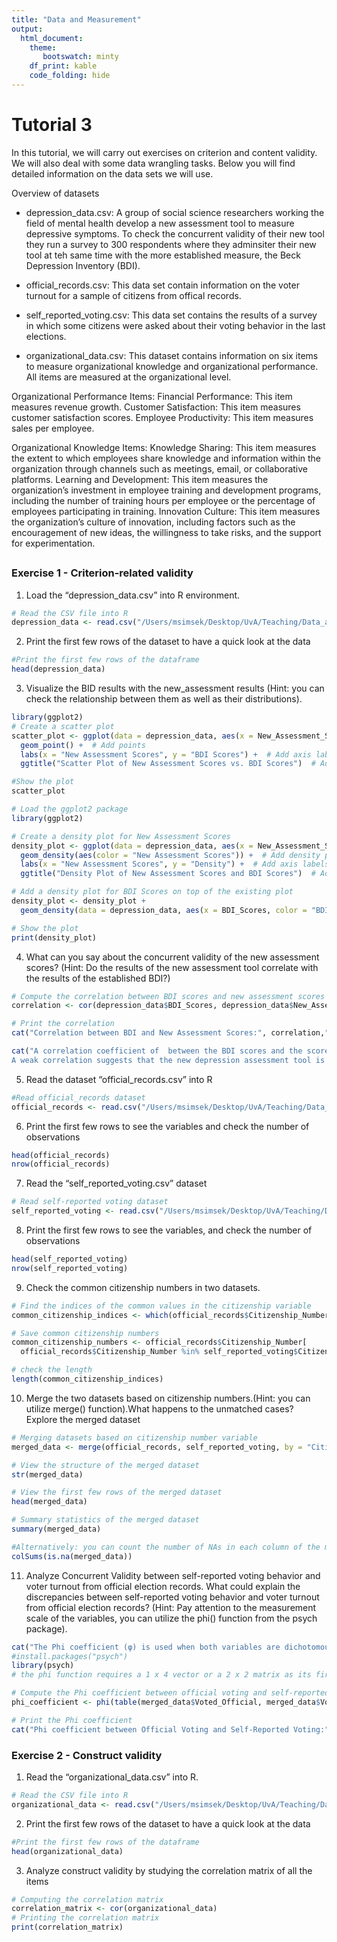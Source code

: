 ```yaml
---
title: "Data and Measurement"
output:
  html_document:
    theme: 
       bootswatch: minty
    df_print: kable
    code_folding: hide 
---
```


# Tutorial 3

In this tutorial, we will carry out exercises on criterion and content validity. We will also deal with some data wrangling tasks. Below you will find detailed information on the data sets we will use.

Overview of  datasets

- depression_data.csv: A group of social science researchers working the field of mental health develop a new assessment tool to measure depressive symptoms. To check the concurrent validity of their new tool they run a survey to 300 respondents where they adminsiter their new tool at teh same time with the more established measure, the Beck Depression Inventory (BDI). 

- official_records.csv: This data set contain information on the voter turnout for a sample of citizens from offical records.

- self_reported_voting.csv: This data set contains the results of a survey in which some citizens were asked about their voting behavior in the last elections.

- organizational_data.csv: This dataset contains information on six items to measure organizational knowledge and organizational performance. All items are measured at the organizational level.

Organizational Performance Items:
Financial Performance: This item measures revenue growth.
Customer Satisfaction: This item  measures customer satisfaction scores.
Employee Productivity: This item measures sales per employee.

Organizational Knowledge Items:
Knowledge Sharing: This item measures the extent to which employees share knowledge and information within the organization through channels such as meetings, email, or collaborative platforms.
Learning and Development: This item measures the organization's investment in employee training and development programs, including the number of training hours per employee or the percentage of employees participating in training.
Innovation Culture: This item measures the organization's culture of innovation, including factors such as the encouragement of new ideas, the willingness to take risks, and the support for experimentation.

##  {.tabset .tabset-fade .tabset-pills}
### Exercise 1 - Criterion-related validity

1) Load the "depression_data.csv" into  R environment. 
```r
# Read the CSV file into R
depression_data <- read.csv("/Users/msimsek/Desktop/UvA/Teaching/Data_and_Measurement_RMSS/2024/W3/Tutorials/depression_data.csv")
```

2) Print the first few rows of the dataset to have a quick look at the data
```r
#Print the first few rows of the dataframe
head(depression_data)
```

3) Visualize the BID results with the new_assessment results (Hint: you can check the relationship between them as well as their distributions).
```r
library(ggplot2)
# Create a scatter plot
scatter_plot <- ggplot(data = depression_data, aes(x = New_Assessment_Scores, y = BDI_Scores)) +
  geom_point() +  # Add points
  labs(x = "New Assessment Scores", y = "BDI Scores") +  # Add axis labels
  ggtitle("Scatter Plot of New Assessment Scores vs. BDI Scores")  # Add title

#Show the plot
scatter_plot

# Load the ggplot2 package
library(ggplot2)

# Create a density plot for New Assessment Scores
density_plot <- ggplot(data = depression_data, aes(x = New_Assessment_Scores)) +
  geom_density(aes(color = "New Assessment Scores")) +  # Add density plot for New Assessment Scores
  labs(x = "New Assessment Scores", y = "Density") +  # Add axis labels
  ggtitle("Density Plot of New Assessment Scores and BDI Scores")  # Add title

# Add a density plot for BDI Scores on top of the existing plot
density_plot <- density_plot +
  geom_density(data = depression_data, aes(x = BDI_Scores, color = "BDI Scores"))  # Add density plot for BDI Scores

# Show the plot
print(density_plot)
```

4) What can you say about the concurrent validity of the new assessment scores? (Hint: Do the results of the new assessment tool correlate with the results of the established BDI?)
```r
# Compute the correlation between BDI scores and new assessment scores
correlation <- cor(depression_data$BDI_Scores, depression_data$New_Assessment_Scores)

# Print the correlation
cat("Correlation between BDI and New Assessment Scores:", correlation,"\n")

cat("A correlation coefficient of  between the BDI scores and the scores from the new depression assessment tool indicates a very weak positive correlation. 
A weak correlation suggests that the new depression assessment tool is not effectively capturing depressive symptoms in line with the established BDI measure. Therefore, it would be reasonable to conclude that there is low concurrent validity between the new depression assessment tool and the BDI measure.")

```

5) Read the dataset "official_records.csv" into R
```r
#Read official_records dataset
official_records <- read.csv("/Users/msimsek/Desktop/UvA/Teaching/Data_and_Measurement_RMSS/2024/W3/Tutorials/official_records.csv")
```

6) Print the first few rows to see the variables and check the number of observations
```r
head(official_records)
nrow(official_records)
```

7) Read the "self_reported_voting.csv" dataset
```r
# Read self-reported voting dataset
self_reported_voting <- read.csv("/Users/msimsek/Desktop/UvA/Teaching/Data_and_Measurement_RMSS/2024/W3/Tutorials/self_reported_voting.csv")
```

8) Print the first few rows to see the variables, and check the number of observations
```r
head(self_reported_voting)
nrow(self_reported_voting)
```

9) Check the common citizenship numbers in two datasets.
```r
# Find the indices of the common values in the citizenship variable
common_citizenship_indices <- which(official_records$Citizenship_Number %in% self_reported_voting$Citizenship_Number) 

# Save common citizenship numbers
common_citizenship_numbers <- official_records$Citizenship_Number[
  official_records$Citizenship_Number %in% self_reported_voting$Citizenship_Number]

# check the length
length(common_citizenship_indices)
```


10) Merge the two datasets based on citizenship numbers.(Hint: you can utilize merge() function).What happens to the unmatched cases? Explore the merged dataset
```r
# Merging datasets based on citizenship number variable
merged_data <- merge(official_records, self_reported_voting, by = "Citizenship_Number", all.x = TRUE)

# View the structure of the merged dataset
str(merged_data)

# View the first few rows of the merged dataset
head(merged_data)

# Summary statistics of the merged dataset
summary(merged_data)

#Alternatively: you can count the number of NAs in each column of the merged dataset
colSums(is.na(merged_data))
```

11) Analyze Concurrent Validity between self-reported voting behavior and voter turnout from official election records. What could explain the discrepancies between self-reported voting behavior and voter turnout from official election records?  (Hint: Pay attention to the measurement scale of the variables, you can utilize the phi() function from the psych package).
```r
cat("The Phi coefficient (φ) is used when both variables are dichotomous. It measures the strength and direction of the correlation between two binary variables. A Pearson correlation coefficient estimated for two binary variables provides the phi coefficients.")
#install.packages("psych")
library(psych)
# the phi function requires a 1 x 4 vector or a 2 x 2 matrix as its first argument. Therefore, we use the table function to create a 2 x 2 matrix of the two variables

# Compute the Phi coefficient between official voting and self-reported voting
phi_coefficient <- phi(table(merged_data$Voted_Official, merged_data$Voted_Self_Report))

# Print the Phi coefficient
cat("Phi coefficient between Official Voting and Self-Reported Voting:", phi_coefficient, "\n", "This indicates high concurrent validity, and the discrepancies between self-reported voting and official records might have occurred due to various factors such as recall bias, social desirability bias, and errors in official records.")
```
### Exercise 2 - Construct validity

1) Read the "organizational_data.csv" into  R. 
```r
# Read the CSV file into R
organizational_data <- read.csv("/Users/msimsek/Desktop/UvA/Teaching/Data_and_Measurement_RMSS/2024/W3/Tutorials/organizational_data.csv")
```

2) Print the first few rows of the dataset to have a quick look at the data
```r
#Print the first few rows of the dataframe
head(organizational_data)
```
3) Analyze construct validity by studying the correlation matrix of all the items

```r
# Computing the correlation matrix
correlation_matrix <- cor(organizational_data)
# Printing the correlation matrix
print(correlation_matrix)
```





